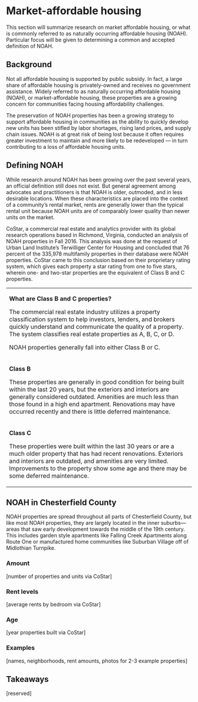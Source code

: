 # Market-affordable housing {#part-1a-3}

This section will summarize research on market affordable housing, or what is commonly referred to as naturally occurring affordable housing (NOAH). Particular focus will be given to determining a common and accepted definition of NOAH.

## Background

Not all affordable housing is supported by public subsidy. In fact, a large share of affordable housing is privately-owned and receives no government assistance. Widely referred to as naturally occurring affordable housing (NOAH), or market-affordable housing, these properties are a growing concern for communities facing housing affordability challenges.

The preservation of NOAH properties has been a growing strategy to support affordable housing in communities as the ability to quickly develop new units has been stifled by labor shortages, rising land prices, and supply chain issues. NOAH is at great risk of being lost because it often requires greater investment to maintain and more likely to be redeveloped --- in turn contributing to a loss of affordable housing units.

## Defining NOAH

While research around NOAH has been growing over the past several years, an official definition still does not exist. But general agreement among advocates and practitioners is that NOAH is older, outmoded, and in less desirable locations. When these characteristics are placed into the context of a community's rental market, rents are generally lower than the typical rental unit because NOAH units are of comparably lower quality than newer units on the market.

CoStar, a commercial real estate and analytics provider with its global research operations based in Richmond, Virginia, conducted an analysis of NOAH properties in Fall 2016. This analysis was done at the request of Urban Land Institute's Terwilliger Center for Housing and concluded that 76 percent of the 335,978 multifamily properties in their database were NOAH properties. CoStar came to this conclusion based on their proprietary rating system, which gives each property a star rating from one to five stars, wherein one- and two-star properties are the equivalent of Class B and C properties.

+------------------------------------------------------------------------------------------------------------------------------------------------------------------------------------------------------------------------------------------------------------------------------------------------------------------+
| **What are Class B and C properties?**                                                                                                                                                                                                                                                                           |
|                                                                                                                                                                                                                                                                                                                  |
| The commercial real estate industry utilizes a property classification system to help investors, lenders, and brokers quickly understand and communicate the quality of a property. The system classifies real estate properties as A, B, C, or D.\                                                              |
|                                                                                                                                                                                                                                                                                                                  |
| NOAH properties generally fall into either Class B or C.                                                                                                                                                                                                                                                         |
+------------------------------------------------------------------------------------------------------------------------------------------------------------------------------------------------------------------------------------------------------------------------------------------------------------------+
| **Class B**                                                                                                                                                                                                                                                                                                      |
|                                                                                                                                                                                                                                                                                                                  |
| These properties are generally in good condition for being built within the last 20 years, but the exteriors and interiors are generally considered outdated. Amenities are much less than those found in a high end apartment. Renovations may have occurred recently and there is little deferred maintenance. |
+------------------------------------------------------------------------------------------------------------------------------------------------------------------------------------------------------------------------------------------------------------------------------------------------------------------+
| **Class C**                                                                                                                                                                                                                                                                                                      |
|                                                                                                                                                                                                                                                                                                                  |
| These properties were built within the last 30 years or are a much older property that has had recent renovations. Exteriors and interiors are outdated, and amenities are very limited. Improvements to the property show some age and there may be some deferred maintenance.                                  |
+------------------------------------------------------------------------------------------------------------------------------------------------------------------------------------------------------------------------------------------------------------------------------------------------------------------+

## NOAH in Chesterfield County

NOAH properties are spread throughout all parts of Chesterfield County, but like most NOAH properties, they are largely located in the inner suburbs---areas that saw early development towards the middle of the 19th century. This includes garden style apartments like Falling Creek Apartments along Route One or manufactured home communities like Suburban Village off of Midlothian Turnpike.

### Amount

[number of properties and units via CoStar]

### Rent levels

[average rents by bedroom via CoStar]

### Age

[year properties built via CoStar]

### Examples

[names, neighborhoods, rent amounts, photos for 2-3 example properties]

## Takeaways

[reserved]